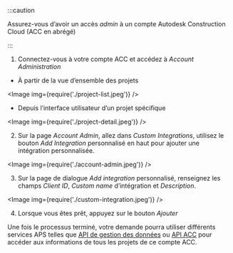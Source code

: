 


:::caution

Assurez-vous d’avoir un accès _admin_ à un compte Autodesk Construction Cloud (ACC en abrégé)


:::



1. Connectez-vous à votre compte ACC et accédez à _Account Administration_
  - À partir de la vue d’ensemble des projets

<Image img={require('./project-list.jpeg')} />

- Depuis l’interface utilisateur d’un projet spécifique

<Image img={require('./project-detail.jpeg')} />

2. Sur la page _Account Admin_, allez dans _Custom Integrations_, utilisez le bouton _Add Integration_ personnalisé en haut pour ajouter une intégration personnalisée.

<Image img={require('./account-admin.jpeg')} />

3. Sur la page de dialogue _Add integration_ personnalisé, renseignez les champs _Client ID_, _Custom name_ d’intégration et _Description_.

<Image img={require('./custom-integration.jpeg')} />

4. Lorsque vous êtes prêt, appuyez sur le bouton _Ajouter_

Une fois le processus terminé, votre demande pourra utiliser différents services APS
telles que [API de gestion des données](https://aps.autodesk.com/en/docs/data/v2/developers_guide/overview)
ou [API ACC](https://aps.autodesk.com/en/docs/acc/v1/overview/introduction)
pour accéder aux informations de tous les projets de ce compte ACC.
